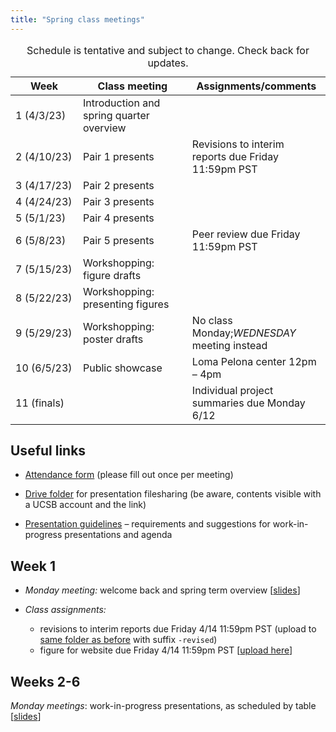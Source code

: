 ```yaml
---
title: "Spring class meetings"
---
```


| Week        | Class meeting                            | Assignments/comments                                |
|----------------|-------------------------|--------------------------------|
| 1 (4/3/23)  | Introduction and spring quarter overview |                                                     |
| 2 (4/10/23) | Pair 1 presents                          | Revisions to interim reports due Friday 11:59pm PST |
| 3 (4/17/23) | Pair 2 presents                          |                                                     |
| 4 (4/24/23) | Pair 3 presents                          |                                                     |
| 5 (5/1/23)  | Pair 4 presents                          |                                                     |
| 6 (5/8/23)  | Pair 5 presents                          | Peer review due Friday 11:59pm PST                  |
| 7 (5/15/23) | Workshopping: figure drafts              |                                                     |
| 8 (5/22/23) | Workshopping: presenting figures         |                                                     |
| 9 (5/29/23) | Workshopping: poster drafts              | No class Monday;*WEDNESDAY* meeting instead         |
| 10 (6/5/23) | Public showcase                          | Loma Pelona center 12pm -- 4pm                      |
| 11 (finals) |                                          | Individual project summaries due Monday 6/12        |

: Schedule is tentative and subject to change. Check back for updates.

## Useful links

-   [Attendance form](https://forms.gle/LPuK5qiTg1JuhvP5A) (please fill out once per meeting)

-   [Drive folder](https://drive.google.com/drive/folders/1Ht-9v3veUMulAS3_gaZgKQCTYteUyUW-?usp=sharing) for presentation filesharing (be aware, contents visible with a UCSB account and the link)

-   [Presentation guidelines](work-in-progress-presentation-guidelines.qmd) -- requirements and suggestions for work-in-progress presentations and agenda

## Week 1

-   *Monday meeting:* welcome back and spring term overview \[[slides](https://docs.google.com/presentation/d/1_eCmQ4SzHSOLr5RS_mpdS5EU-q69GyhKoPJdcnsBMak/edit?usp=sharing)\]

-   *Class assignments:*

    -   revisions to interim reports due Friday 4/14 11:59pm PST (upload to [same folder as before](https://drive.google.com/drive/folders/1w4Cp0AoUHY8O_6VSg_XOi2ftgJ4GycpN?usp=share_link) with suffix `-revised`)
    -   figure for website due Friday 4/14 11:59pm PST \[[upload here](https://drive.google.com/drive/folders/1f_PdR7l3pm-OTebE5dqiwq4p2lQa_jDN?usp=share_link)\]

## Weeks 2-6

*Monday meetings*: work-in-progress presentations, as scheduled by table \[[slides](https://docs.google.com/presentation/d/1cIvonxqJQg7svLAkVT_AVcjiIZ8PoaFdPPt8Lh2A3CA/edit?usp=sharing)\]

